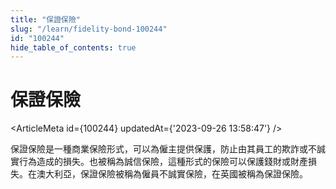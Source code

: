 ```yaml
---
title: "保證保險"
slug: "/learn/fidelity-bond-100244"
id: "100244"
hide_table_of_contents: true
---
```



# 保證保險

<ArticleMeta id={100244} updatedAt={'2023-09-26 13:58:47'} />
<div className='border-solid border-b border-t-0 my-4 border-[var(--ifm-color-gray-300)]' />

保證保險是一種商業保險形式，可以為僱主提供保護，防止由其員工的欺詐或不誠實行為造成的損失。也被稱為誠信保險，這種形式的保險可以保護錢財或財產損失。在澳大利亞，保證保險被稱為僱員不誠實保險，在英國被稱為保證保險。
